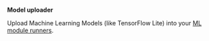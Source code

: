 
**Model uploader**

Upload Machine Learning Models (like TensorFlow Lite) into your [ML module runners](/services/model-runner).

<ModelUploader />